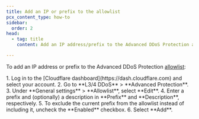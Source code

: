 ```yaml
---
title: Add an IP or prefix to the allowlist
pcx_content_type: how-to
sidebar:
  order: 2
head:
  - tag: title
    content: Add an IP address/prefix to the Advanced DDoS Protection allowlist

---
```



To add an IP address or prefix to the Advanced DDoS Protection [allowlist](/ddos-protection/advanced-ddos-systems/concepts/#allowlist):

<Steps>
1. Log in to the [Cloudflare dashboard](https://dash.cloudflare.com) and select your account.
2. Go to **L3/4 DDoS** > **Advanced Protection**.
3. Under **General settings** > **Allowlist**, select **Edit**.
4. Enter a prefix and (optionally) a description in **Prefix** and **Description**, respectively.
5. To exclude the current prefix from the allowlist instead of including it, uncheck the **Enabled** checkbox.
6. Select **Add**.
</Steps>

<Render file="allowlist-ip-spoofing" />
